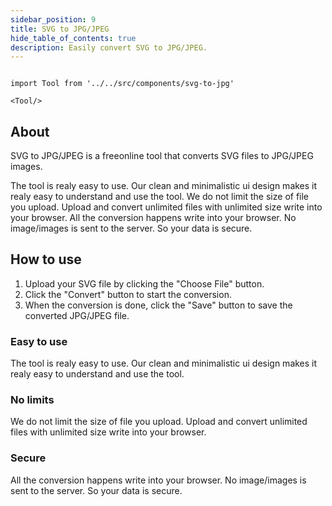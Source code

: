 ```yaml
---
sidebar_position: 9
title: SVG to JPG/JPEG
hide_table_of_contents: true
description: Easily convert SVG to JPG/JPEG.
---
```


```mdx-code-block

import Tool from '../../src/components/svg-to-jpg'

<Tool/>

```

## About

SVG to JPG/JPEG is a freeonline tool that converts SVG files to JPG/JPEG images.

The tool is realy easy to use. Our clean and minimalistic ui design makes it realy easy to understand and use the tool. We do not limit the size of file you upload. Upload and convert unlimited files with unlimited size write into your browser. All the conversion happens write into your browser. No image/images is sent to the server. So your data is secure.

## How to use

1. Upload your SVG file by clicking the "Choose File" button.
2. Click the "Convert" button to start the conversion.
3. When the conversion is done, click the "Save" button to save the converted JPG/JPEG file.

<h3 style={{ color: "#ff4ecd" }}>Easy to use</h3>

The tool is realy easy to use. Our clean and minimalistic ui design
makes it realy easy to understand and use the tool.

<h3 style={{ color: "#f5a524" }}>No limits</h3>

We do not limit the size of file you upload. Upload and convert
unlimited files with unlimited size write into your browser.

<h3 style={{ color: "#17c964" }}>Secure</h3>
All the conversion happens write into your browser. No image/images is sent to the
server. So your data is secure.
